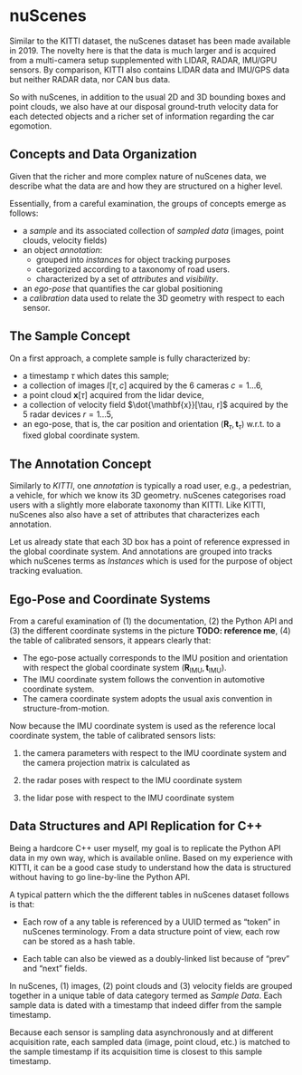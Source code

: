 # nuScenes

Similar to the KITTI dataset, the nuScenes dataset has been made available in
2019. The novelty here is that the data is much larger and is acquired from a
multi-camera setup supplemented with LIDAR, RADAR, IMU/GPU sensors. By
comparison, KITTI also contains LIDAR data and IMU/GPS data but neither RADAR
data, nor CAN bus data.

So with nuScenes, in addition to the usual 2D and 3D bounding boxes and point
clouds, we also have at our disposal ground-truth velocity data for each
detected objects and a richer set of information regarding the car egomotion.

## Concepts and Data Organization

Given that the richer and more complex nature of nuScenes data, we
describe what the data are and how they are structured on a higher
level.

Essentially, from a careful examination, the groups of concepts emerge as
follows:

- a *sample* and its associated collection of *sampled data* (images, point
  clouds, velocity fields)
- an object *annotation*:
  - grouped into *instances* for object tracking purposes
  - categorized according to a taxonomy of road users.
  - characterized by a set of *attributes* and *visibility*.
- an *ego-pose* that quantifies the car global positioning
- a *calibration* data used to relate the 3D geometry with respect to each
  sensor.

## The Sample Concept

On a first approach, a complete sample is fully characterized by:

- a timestamp $\tau$ which dates this sample;
- a collection of images $I[\tau, c]$ acquired by the 6 cameras $c = 1 \dots 6$,
- a point cloud $\mathbf{x}[\tau]$ acquired from the lidar device,
- a collection of velocity field $\dot{\mathbf{x}}[\tau, r]$ acquired by the $5$
  radar devices $r = 1 \dots 5$,
- an ego-pose, that is, the car position and orientation $(\mathbf{R}_\tau,
  \mathbf{t}_\tau)$ w.r.t. to a fixed global coordinate system.

## The Annotation Concept

Similarly to *KITTI*, one *annotation* is typically a road user, e.g., a
pedestrian, a vehicle, for which we know its 3D geometry. nuScenes categorises
road users with a slightly more elaborate taxonomy than KITTI. Like KITTI,
nuScenes also also have a set of attributes that characterizes each annotation.

Let us already state that each 3D box has a point of reference expressed in the
global coordinate system. And annotations are grouped into tracks which nuScenes
terms as *Instances* which is used for the purpose of object tracking
evaluation.

## Ego-Pose and Coordinate Systems

From a careful examination of (1) the documentation, (2) the Python API and (3)
the different coordinate systems in the picture **TODO: reference me**, (4) the
table of calibrated sensors, it appears clearly that:

- The ego-pose actually corresponds to the IMU position and orientation with
  respect the global coordinate system $(\mathbf{R}_\text{IMU},
  \mathbf{t}_\text{IMU})$.
- The IMU coordinate system follows the convention in automotive coordinate
  system.
- The camera coordinate system adopts the usual axis convention in
  structure-from-motion.

Now because the IMU coordinate system is used as the reference local coordinate
system, the table of calibrated sensors lists:

1. the camera parameters with respect to the IMU coordinate system and the
   camera projection matrix is calculated as
   \begin{equation}
     \mathbf{K}
     \mathbf{R}_{c / \text{IMU}}^T
     \begin{bmatrix}
       \mathbf{I}_3 & -\mathbf{t}_{c / \text{IMU}}
     \end{bmatrix}
   \end{equation}

2. the radar poses with respect to the IMU coordinate system
   \begin{equation}
     \begin{bmatrix}
       \mathbf{R}_{r / \text{IMU}}^T & \mathbf{0}_3 \\
       %
       \mathbf{0}_3^T & 1
     \end{bmatrix}
     %
     \begin{bmatrix}
       \mathbf{I}_3 & -\mathbf{t}_{r / \text{IMU}} \\
       %
       \mathbf{0}_3^T & 1
     \end{bmatrix}
   \end{equation}

3. the lidar pose with respect to the IMU coordinate system
   \begin{equation}
     \begin{bmatrix}
       \mathbf{R}_{l / \text{IMU}}^T & \mathbf{0}_3 \\
       %
       \mathbf{0}_3^T & 1
     \end{bmatrix}
     %
     \begin{bmatrix}
       \mathbf{I}_3 & -\mathbf{t}_{l / \text{IMU}} \\
       %
       \mathbf{0}_3^T & 1
     \end{bmatrix}
   \end{equation}


## Data Structures and API Replication for C++

Being a hardcore C++ user myself, my goal is to replicate the Python API data in
my own way, which is available online. Based on my experience with KITTI, it can
be a good case study to understand how the data is structured without having to
go line-by-line the Python API.

A typical pattern which the the different tables in nuScenes dataset follows is
that:

- Each row of a any table is referenced by a UUID termed as "token" in
  nuScenes terminology.
  From a data structure point of view, each row can be stored as a hash
  table.

- Each table can also be viewed as a doubly-linked list because of "prev"
  and "next" fields.

In nuScenes, (1) images, (2) point clouds and (3) velocity fields are grouped
together in a unique table of data category termed as *Sample Data*. Each sample
data is dated with a timestamp that indeed differ from the sample timestamp.

Because each sensor is sampling data asynchronously and at different acquisition
rate, each sampled data (image, point cloud, etc.) is matched to the sample
timestamp if its acquisition time is closest to this sample timestamp.
